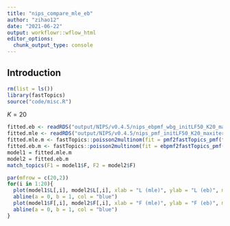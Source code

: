 ```yaml
---
title: "nips_compare_mle_eb"
author: "zihao12"
date: "2021-06-22"
output: workflowr::wflow_html
editor_options:
  chunk_output_type: console
---
```


## Introduction

```r
rm(list = ls())
library(fastTopics)
source("code/misc.R")
```

$K = 20$
```r
fitted.eb <- readRDS("output/NIPS/v0.4.5/nips_ebpmf_wbg_initLF50_K20_maxiter5000.Rds")
fitted.mle <- readRDS("output/NIPS/v0.4.5/nips_pmf_initLF50_K20_maxiter5000.Rds")
fitted.mle.m <- fastTopics::poisson2multinom(fit = pmf2fastTopics_pmf(fitted.mle))
fitted.eb.m <- fastTopics::poisson2multinom(fit = ebpmf2fastTopics_pmf(fitted.eb))
model1 = fitted.mle.m
model2 = fitted.eb.m
match_topics(F1 = model1$F, F2 = model2$F)
```

```r
par(mfrow = c(20,2))
for(i in 1:20){
  plot(model1$L[,i], model2$L[,i], xlab = "L (mle)", ylab = "L (eb)", main = sprintf("topic %d", i))
  abline(a = 0, b = 1, col = "blue")
  plot(model1$F[,i], model2$F[,i], xlab = "F (mle)", ylab = "F (eb)", main = sprintf("topic %d", i))
  abline(a = 0, b = 1, col = "blue")
}
```

